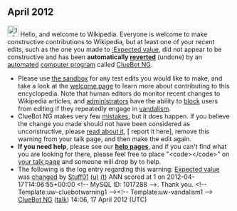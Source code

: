 <article id="35528663" title=User talk:Stuff01>
	<talkpage id="35528663" title="User talk:Stuff01">


== April 2012 ==
[[Image:Information.svg|left|25px|alt=|link=]] Hello, and welcome to Wikipedia. Everyone is welcome to make constructive contributions to Wikipedia, but at least one of your recent edits, such as the one you made to [[:Expected value]], did not appear to be constructive and has been '''automatically [[Help:Reverting|reverted]]''' (undone) by an [[automated]] [[computer program]] called [[User:ClueBot NG|ClueBot NG]]. 
* Please use [[Wikipedia:Sandbox|the sandbox]] for any test edits you would like to make, and take a look at the [[Wikipedia:Introduction|welcome page]] to learn more about contributing to this encyclopedia. Note that human editors do monitor recent changes to Wikipedia articles, and [[WP:ADMINS|administrators]] have the ability to [[WP:BLOCK|block]] users from editing if they repeatedly engage in [[WP:vandalism|vandalism]].
* ClueBot NG makes very few [[User:ClueBot NG#Information About False Positives|mistakes]], but it does happen. If you believe the change you made should not have been considered as unconstructive, please [[User:ClueBot NG#Information About False Positives|read about it]], [{{User:ClueBot NG/Warnings/FPReport|1017288}} report it here], remove this warning from your talk page, and then make the edit again.
*'''If you need help''', please see our '''[[Help:Contents|help pages]]''', and if you can't find what you are looking for there, please feel free to place &quot;&lt;code&gt;{{tl|helpme}}&lt;/code&gt;&quot; on [[Special:MyTalk|your talk page]] and someone will drop by to help.
* The following is the log entry regarding this warning: [[Expected value]] was [http://en.wikipedia.org/w/index.php?title=Expected+value&amp;diff=487835724&amp;oldid=486943857 changed] by [[Special:Contributions/Stuff01|Stuff01]] [[User:Stuff01|(u)]] [[User talk:Stuff01|(t)]] ANN scored at 1 on 2012-04-17T14:06:55+00:00 &lt;!-- MySQL ID: 1017288 --&gt;. Thank you. &lt;!-- Template:uw-cluebotwarning1 --&gt;&lt;!-- Template:uw-vandalism1 --&gt; [[User:ClueBot NG|ClueBot NG]] ([[User talk:ClueBot NG|talk]]) 14:06, 17 April 2012 (UTC)
	</talkpage>
</article>